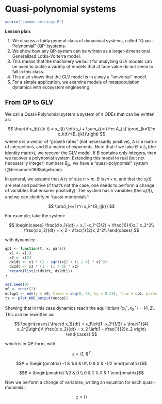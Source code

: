 # Quasi-polynomial systems

```r
source("common_settings.R")
```

**Lesson plan**:

1. We discuss a fairly general class of dynamical systems, called "Quasi-Polynomial" (QP-)systems. 
1. We show how any QP-system can be written as a larger-dimensional Generalized Lotka-Volterra model. 
1. This means that the machinery we built for analyzing GLV models can be used to tackle a variety of models that at face value do not seem to fall in this class.
1. This also shows that the GLV model is in a way a "universal" model.
1. For a simple application, we examine models of metapopulation dynamics with ecosystem engineering.

## From QP to GLV

We call a Quasi-Polynomial system a system of $n$ ODEs that can be written as:

$$
\frac{d x_i(t)}{d t} = x_i(t) \left(s_i + \sum_{j = i}^m A_{ij} \prod_{k=1}^n x_k(t)^{B_{jk}}\right)
$$
where $s$ is a vector of "growth rates" (not necessarily positive), $A$ is a matrix of interactions, and $B$ a matrix of exponents. Note that if we take $B = I_n$ (the identity matrix), we recover the GLV model. If $B$ contains only integers, then we recover a polynomial system. Extending this model to real (but not necessarily integer) numbers $B_{jk}$, we have a "quasi-polynomial" system (@hernandez1998algebraic).

In general, we assume that $A$ is of size $n \times m$, $B$ is $m \times n$, and that the $x_i(t)$ are real and positive (if that's not the case, one needs to perform a change of variables that ensures positivity). The system has $n$ variables (the $x_i(t)$), and we can identify $m$ "quasi-monomials":

$$
\prod_{k=1}^n x_k^{B_{jk}}
$$

For example, take the system:

$$
\begin{cases}
\frac{d x_1}{dt} = x_1 -x_1^{3/2} + \frac{1}{4}x_1 x_2^2\\
\frac{d x_2}{dt} = x_2 - \frac{1}{2}x_2^2\\
\end{cases}
$$

with dynamics:

```r
qp1 <- function(t, x, pars){
  x1 <- x[1]
  x2 <- x[2]
  dx1dt <- x1 * (1 - sqrt(x1) + (1 / 4) * x2^2)
  dx2dt <- x2 * (1 - (1 / 2) * x2)
  return(list(c(dx1dt, dx2dt)))
}

set.seed(0)
x0 <- runif(2)
outqp1 <- ode(y = x0, times = seq(0, 45, by = 0.25), func = qp1, parms = NULL, method = "ode45")
ts <- plot_ODE_output(outqp1)
```

Showing that in this case dynamics reach the equilibrium $(x_1^\star, x_2^\star) = (4,2)$. This can be rewritten as:

$$
\begin{cases}
\frac{d x_1}{dt} = x_1\left(1 -x_1^{1/2} + \frac{1}{4} x_2^2\right)\\
\frac{d x_2}{dt} = x_2 \left(1 - \frac{1}{2}x_2 \right)
\end{cases}
$$

which is in QP-form, with: 

$$s = (1, 1)^T$$

$$A = \begin{pmatrix} 
-1 & 1/4 & 0\\ 
0 & 0 & -1/2
\end{pmatrix}$$ 

$$B = \begin{pmatrix} 
1/2 & 0 \\ 
0 & 2 \\
0 & 1
\end{pmatrix}$$

Now we perform a change of variables, writing an equation for each quasi-monomial:

$$
z = ()
$$

